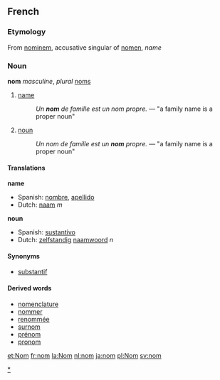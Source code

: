 ==French==
=== Etymology ===
From {{L.}} [[nominem]], accusative singular of [[nomen]], ''name''
=== Noun ===
[[Category:French nouns|*]]
'''nom''' ''masculine'', ''plural'' [[noms]]
# [[name]]
#:''Un '''nom''' de famille est un nom propre.'' &mdash; "a family name is a proper noun"
# [[noun]]
#:''Un nom de famille est un '''nom''' propre.'' &mdash; "a family name is a proper noun"
==== Translations ====
{{checktrans}}
'''name'''
* Spanish: [[nombre]], [[apellido]]
* Dutch: [[naam]] ''m''
'''noun'''
* Spanish: [[sustantivo]]
* Dutch: [[zelfstandig]] [[naamwoord]] ''n''
==== Synonyms ====
* [[substantif]]
==== Derived words ====
* [[nomenclature]]
* [[nommer]]
* [[renommée]]
* [[surnom]]
* [[prénom]]
* [[pronom]]

[[et:Nom]]
[[fr:nom]]
[[la:Nom]]
[[nl:nom]]
[[ja:nom]]
[[pl:Nom]]
[[sv:nom]]